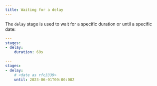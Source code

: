 ```yaml
---
title: Waiting for a delay
---
```


The `delay` stage is used to wait for a specific duration or until a specific date:

```yaml
---
stages:
- delay:
    duration: 60s
```

```yaml
---
stages:
- delay:
    # <date as rfc3339>
    until: 2023-06-01T00:00:00Z
```
